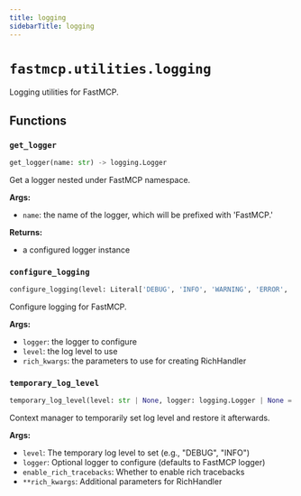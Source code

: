 ```yaml
---
title: logging
sidebarTitle: logging
---
```


# `fastmcp.utilities.logging`


Logging utilities for FastMCP.

## Functions

### `get_logger` <sup><a href="https://github.com/jlowin/fastmcp/blob/main/src/fastmcp/utilities/logging.py#L14" target="_blank"><Icon icon="github" style="width: 14px; height: 14px;" /></a></sup>

```python
get_logger(name: str) -> logging.Logger
```


Get a logger nested under FastMCP namespace.

**Args:**
- `name`: the name of the logger, which will be prefixed with 'FastMCP.'

**Returns:**
- a configured logger instance


### `configure_logging` <sup><a href="https://github.com/jlowin/fastmcp/blob/main/src/fastmcp/utilities/logging.py#L29" target="_blank"><Icon icon="github" style="width: 14px; height: 14px;" /></a></sup>

```python
configure_logging(level: Literal['DEBUG', 'INFO', 'WARNING', 'ERROR', 'CRITICAL'] | int = 'INFO', logger: logging.Logger | None = None, enable_rich_tracebacks: bool | None = None, **rich_kwargs: Any) -> None
```


Configure logging for FastMCP.

**Args:**
- `logger`: the logger to configure
- `level`: the log level to use
- `rich_kwargs`: the parameters to use for creating RichHandler


### `temporary_log_level` <sup><a href="https://github.com/jlowin/fastmcp/blob/main/src/fastmcp/utilities/logging.py#L99" target="_blank"><Icon icon="github" style="width: 14px; height: 14px;" /></a></sup>

```python
temporary_log_level(level: str | None, logger: logging.Logger | None = None, enable_rich_tracebacks: bool | None = None, **rich_kwargs: Any)
```


Context manager to temporarily set log level and restore it afterwards.

**Args:**
- `level`: The temporary log level to set (e.g., "DEBUG", "INFO")
- `logger`: Optional logger to configure (defaults to FastMCP logger)
- `enable_rich_tracebacks`: Whether to enable rich tracebacks
- `**rich_kwargs`: Additional parameters for RichHandler

